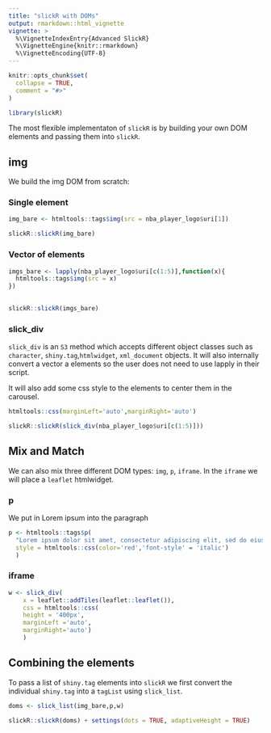 ```yaml
---
title: "slickR with DOMs"
output: rmarkdown::html_vignette
vignette: >
  %\VignetteIndexEntry{Advanced SlickR}
  %\VignetteEngine{knitr::rmarkdown}
  %\VignetteEncoding{UTF-8}
---
```


```r
knitr::opts_chunk$set(
  collapse = TRUE,
  comment = "#>"
)
```

```r
library(slickR)
```

The most flexible implementaton of `slickR` is by building your own DOM elements and passing them into `slickR`. 

## img

We build the img DOM from scratch:

### Single element

```r
img_bare <- htmltools::tags$img(src = nba_player_logo$uri[1])
```

```r
slickR::slickR(img_bare)
```

### Vector of elements

```r
imgs_bare <- lapply(nba_player_logo$uri[c(1:5)],function(x){
  htmltools::tags$img(src = x)
})
  
```

```r
slickR::slickR(imgs_bare)
```

### slick_div

`slick_div` is an `S3` method which accepts different object classes such as `character`, `shiny.tag`,`htmlwidget`, `xml_document` objects. It will also internally convert a vector a elements so the user does not need to use lapply in their script. 

It will also add some css style to the elements to center them in the carousel. 

```r
htmltools::css(marginLeft='auto',marginRight='auto')
```

```r
slickR::slickR(slick_div(nba_player_logo$uri[c(1:5)]))
```

## Mix and Match

We can also mix three different DOM types: `img`, `p`, `iframe`. In the `iframe` we will place a `leaflet` htmlwidget.

### p

We put in Lorem ipsum into the paragraph

```r
p <- htmltools::tags$p(
  "Lorem ipsum dolor sit amet, consectetur adipiscing elit, sed do eiusmod tempor incididunt ut labore et dolore magna aliqua. Ut enim ad minim veniam, quis nostrud exercitation ullamco laboris nisi ut aliquip ex ea commodo consequat. Duis aute irure dolor in reprehenderit in voluptate velit esse cillum dolore eu fugiat nulla pariatur. Excepteur sint occaecat cupidatat non proident, sunt in culpa qui officia deserunt mollit anim id est laborum.",
  style = htmltools::css(color='red','font-style' = 'italic')
  )
```

### iframe

```r

w <- slick_div(
    x = leaflet::addTiles(leaflet::leaflet()),
    css = htmltools::css(
    height = '400px',
    marginLeft ='auto',
    marginRight='auto')
    )

```

## Combining the elements

To pass a list of `shiny.tag` elements into `slickR` we first convert the individual `shiny.tag` into a `tagList` using `slick_list`.

```r
doms <- slick_list(img_bare,p,w)
```

```r

slickR::slickR(doms) + settings(dots = TRUE, adaptiveHeight = TRUE)

```
